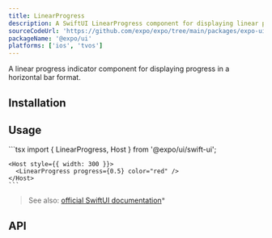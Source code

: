 ```yaml
---
title: LinearProgress
description: A SwiftUI LinearProgress component for displaying linear progress indicators.
sourceCodeUrl: 'https://github.com/expo/expo/tree/main/packages/expo-ui'
packageName: '@expo/ui'
platforms: ['ios', 'tvos']
---
```



A linear progress indicator component for displaying progress in a horizontal bar format.

## Installation

<APIInstallSection />

## Usage

<Tabs>
  <Tab label="iOS">
    <ContentSpotlight
      alt="LinearProgress component on iOS."
      src="/static/images/expo-ui/linearprogress/ios.png"
      className="max-w-[380px]"
    />
  </Tab>
  <Tab label="Code">
    ```tsx
    import { LinearProgress, Host } from '@expo/ui/swift-ui';

    <Host style={{ width: 300 }}>
      <LinearProgress progress={0.5} color="red" />
    </Host>
    ```

  </Tab>
</Tabs>

> See also: [official SwiftUI documentation](https://developer.apple.com/documentation/swiftui/progressview)\*

## API

<APISection packageName="expo-ui/swift-ui/linearprogress" apiName="LinearProgress" />
